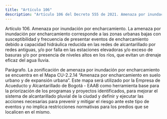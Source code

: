 ```yaml
---
title: "Artículo 106"
description: "Artículo 106 del Decreto 555 de 2021. Amenaza por inundación por encharcamiento."
---
```


Artículo 106. Amenaza por inundación por encharcamiento. La amenaza por inundación por encharcamiento corresponde a las zonas urbanas bajas con susceptibilidad y frecuencia de presentar eventos de encharcamiento debido a capacidad hidráulica reducida en las redes de alcantarillado por redes antiguas, y/o por falla en las estaciones elevadoras y/o exceso de basuras y/o por presencia de niveles altos en los ríos, que evitan un drenaje eficaz del agua lluvia.
 
Parágrafo. La zonificación de amenaza por inundación por encharcamiento se encuentra en el Mapa CU-2.2.14 “Amenaza por encharcamiento en suelo urbano y de expansión urbana”. Este mapa será utilizado por la Empresa de Acueducto y Alcantarillado de Bogotá - EAAB como herramienta base para la priorización de los programas y proyectos identificados, para mejorar el sistema de alcantarillado pluvial de la ciudad y definir y ejecutar las acciones necesarias para prevenir y mitigar el riesgo ante este tipo de eventos y no implica restricciones normativas para los predios que se localicen en el mismo.